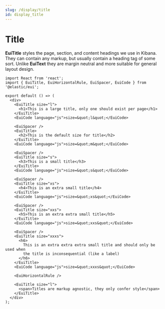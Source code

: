 ```yaml
---
slug: /display/title
id: display_title
---
```


# Title

**EuiTitle** styles the page, section, and content headings we use in Kibana. They can contain any markup, but usually contain a heading tag of some sort. Unlike **EuiText** they are margin neutral and more suitable for general layout design.

```tsx interactive
import React from 'react';
import { EuiTitle, EuiHorizontalRule, EuiSpacer, EuiCode } from '@elastic/eui';

export default () => (
  <div>
    <EuiTitle size="l">
      <h1>This is a large title, only one should exist per page</h1>
    </EuiTitle>
    <EuiCode language="js">size=&quot;l&quot;</EuiCode>

    <EuiSpacer />
    <EuiTitle>
      <h2>This is the default size for title</h2>
    </EuiTitle>
    <EuiCode language="js">size=&quot;m&quot;</EuiCode>

    <EuiSpacer />
    <EuiTitle size="s">
      <h3>This is a small title</h3>
    </EuiTitle>
    <EuiCode language="js">size=&quot;s&quot;</EuiCode>

    <EuiSpacer />
    <EuiTitle size="xs">
      <h4>This is an extra small title</h4>
    </EuiTitle>
    <EuiCode language="js">size=&quot;xs&quot;</EuiCode>

    <EuiSpacer />
    <EuiTitle size="xxs">
      <h5>This is an extra extra small title</h5>
    </EuiTitle>
    <EuiCode language="js">size=&quot;xxs&quot;</EuiCode>

    <EuiSpacer />
    <EuiTitle size="xxxs">
      <h6>
        This is an extra extra extra small title and should only be used when
        the title is inconsequential (like a label)
      </h6>
    </EuiTitle>
    <EuiCode language="js">size=&quot;xxxs&quot;</EuiCode>

    <EuiHorizontalRule />

    <EuiTitle size="l">
      <span>Titles are markup agnostic, they only confer style</span>
    </EuiTitle>
  </div>
);
```
